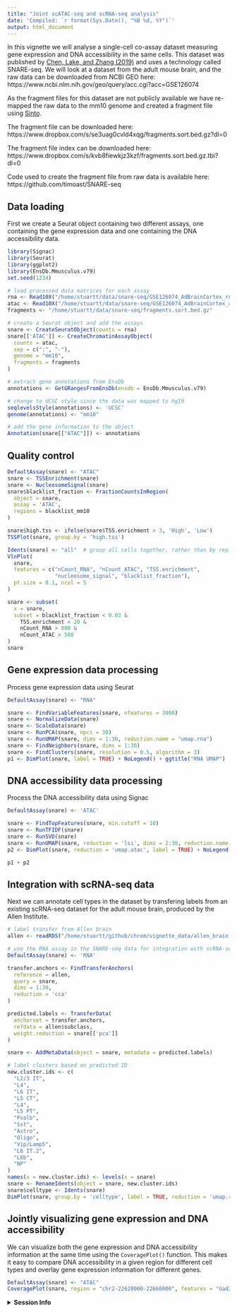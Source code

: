 ```yaml
---
title: "Joint scATAC-seq and scRNA-seq analysis"
date: 'Compiled: `r format(Sys.Date(), "%B %d, %Y")`'
output: html_document
---
```


In this vignette we will analyse a single-cell co-assay dataset measuring gene
expression and DNA accessibility in the same cells. This dataset was published
by [Chen, Lake, and Zhang (2019)](https://www.nature.com/articles/s41587-019-0290-0)
and uses a technology called SNARE-seq. We will look at a dataset from the adult
mouse brain, and the raw data can be downloaded from NCBI GEO here:
https://www.ncbi.nlm.nih.gov/geo/query/acc.cgi?acc=GSE126074 

As the fragment files for this dataset are not publicly available we have
re-mapped the raw data to the mm10 genome and created a fragment file using
[Sinto](https://timoast.github.io/sinto/).

The fragment file can be downloaded
here: https://www.dropbox.com/s/se3uag0cvld4xqg/fragments.sort.bed.gz?dl=0

The fragment file index can be downloaded here: https://www.dropbox.com/s/kvb8fiewkjz3kzf/fragments.sort.bed.gz.tbi?dl=0

Code used to create the fragment file from raw data is available here:
https://github.com/timoast/SNARE-seq 

## Data loading

First we create a Seurat object containing two different assays, one containing
the gene expression data and one containing the DNA accessibility data.

```r
library(Signac)
library(Seurat)
library(ggplot2)
library(EnsDb.Mmusculus.v79)
set.seed(1234)

# load processed data matrices for each assay
rna <- Read10X("/home/stuartt/data/snare-seq/GSE126074_AdBrainCortex_rna/", gene.column = 1)
atac <- Read10X("/home/stuartt/data/snare-seq/GSE126074_AdBrainCortex_atac/", gene.column = 1)
fragments <- "/home/stuartt/data/snare-seq/fragments.sort.bed.gz"

# create a Seurat object and add the assays
snare <- CreateSeuratObject(counts = rna)
snare[['ATAC']] <- CreateChromatinAssayObject(
  counts = atac,
  sep = c(":", "-"),
  genome = "mm10",
  fragments = fragments
)

# extract gene annotations from EnsDb
annotations <- GetGRangesFromEnsDb(ensdb = EnsDb.Mmusculus.v79)

# change to UCSC style since the data was mapped to hg19
seqlevelsStyle(annotations) <- 'UCSC'
genome(annotations) <- "mm10"

# add the gene information to the object
Annotation(snare[["ATAC"]]) <- annotations
```

## Quality control

```r
DefaultAssay(snare) <- "ATAC"
snare <- TSSEnrichment(snare)
snare <- NucleosomeSignal(snare)
snare$blacklist_fraction <- FractionCountsInRegion(
  object = snare,
  assay = 'ATAC',
  regions = blacklist_mm10
)
```

```r
snare$high.tss <- ifelse(snare$TSS.enrichment > 3, 'High', 'Low')
TSSPlot(snare, group.by = 'high.tss')
```

```r
Idents(snare) <- "all"  # group all cells together, rather than by replicate
VlnPlot(
  snare,
  features = c("nCount_RNA", "nCount_ATAC", "TSS.enrichment",
               "nucleosome_signal", "blacklist_fraction"),
  pt.size = 0.1, ncol = 5
)
```


```r
snare <- subset(
  x = snare,
  subset = blacklist_fraction < 0.03 &
    TSS.enrichment < 20 &
    nCount_RNA > 800 &
    nCount_ATAC > 500
)
snare
```

## Gene expression data processing

Process gene expression data using Seurat

```r
DefaultAssay(snare) <- "RNA"

snare <- FindVariableFeatures(snare, nfeatures = 3000)
snare <- NormalizeData(snare)
snare <- ScaleData(snare)
snare <- RunPCA(snare, npcs = 30)
snare <- RunUMAP(snare, dims = 1:30, reduction.name = "umap.rna")
snare <- FindNeighbors(snare, dims = 1:30)
snare <- FindClusters(snare, resolution = 0.5, algorithm = 3)
p1 <- DimPlot(snare, label = TRUE) + NoLegend() + ggtitle("RNA UMAP")
```

## DNA accessibility data processing

Process the DNA accessibility data using Signac

```r
DefaultAssay(snare) <- 'ATAC'

snare <- FindTopFeatures(snare, min.cutoff = 10)
snare <- RunTFIDF(snare)
snare <- RunSVD(snare)
snare <- RunUMAP(snare, reduction = 'lsi', dims = 2:30, reduction.name = 'umap.atac')
p2 <- DimPlot(snare, reduction = 'umap.atac', label = TRUE) + NoLegend() + ggtitle("ATAC UMAP")
```

```r
p1 + p2
```

## Integration with scRNA-seq data

Next we can annotate cell types in the dataset by transfering labels from an
existing scRNA-seq dataset for the adult mouse brain, produced by the Allen
Institute.

```r
# label transfer from Allen brain
allen <- readRDS("/home/stuartt/github/chrom/vignette_data/allen_brain.rds")

# use the RNA assay in the SNARE-seq data for integration with scRNA-seq
DefaultAssay(snare) <- 'RNA'

transfer.anchors <- FindTransferAnchors(
  reference = allen,
  query = snare,
  dims = 1:30,
  reduction = 'cca'
)

predicted.labels <- TransferData(
  anchorset = transfer.anchors,
  refdata = allen$subclass,
  weight.reduction = snare[['pca']]
)

snare <- AddMetaData(object = snare, metadata = predicted.labels)
```

```r
# label clusters based on predicted ID
new.cluster.ids <- c(
  "L2/3 IT",
  "L4",
  "L6 IT",
  "L5 CT",
  "L4",
  "L5 PT",
  "Pvalb",
  "Sst",
  "Astro",
  "Oligo",
  "Vip/Lamp5",
  "L6 IT.2",
  "L6b",
  "NP"
)
names(x = new.cluster.ids) <- levels(x = snare)
snare <- RenameIdents(object = snare, new.cluster.ids)
snare$celltype <- Idents(snare)
DimPlot(snare, group.by = 'celltype', label = TRUE, reduction = 'umap.rna')
```

## Jointly visualizing gene expression and DNA accessibility

We can visualize both the gene expression and DNA accessibility information at
the same time using the `CoveragePlot()` function. This makes it easy to compare
DNA accessibility in a given region for different cell types and overlay gene 
expression information for different genes.

```r
DefaultAssay(snare) <- "ATAC"
CoveragePlot(snare, region = "chr2-22620000-22660000", features = "Gad2")
```

<details>
  <summary>**Session Info**</summary>
  
```r
sessionInfo()
```

</details>
